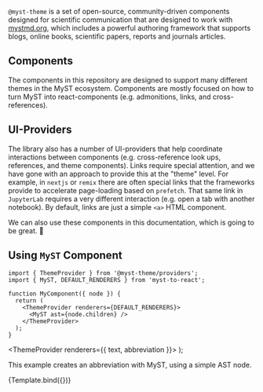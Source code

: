 
<Meta title="Components/Introduction" />

<div className="prose max-w-none">
  <FrontmatterBlock
    frontmatter={{
      subject: '@myst-theme',
      venue: { title: 'Executable Books' },
      title: 'Welcome to MyST Theme',
      github: 'https://github.com/jupyter-book/myst-theme',
    }}
  />
</div>

`@myst-theme` is a set of open-source, community-driven components designed for scientific communication that are designed to work with [mystmd.org](https://mystmd.org), which includes a powerful authoring framework that supports blogs, online books, scientific papers, reports and journals articles.

## Components

The components in this repository are designed to support many different themes in the MyST ecosystem. Components are mostly focused on how to turn MyST into react-components (e.g. admonitions, links, and cross-references).

## UI-Providers

The library also has a number of UI-providers that help coordinate interactions between components (e.g. cross-reference look ups, references, and theme components). Links require special attention, and we have gone with an approach to provide this at the "theme" level. For example, in `nextjs` or `remix` there are often special links that the frameworks provide to accelerate page-loading based on `prefetch`. That same link in `JupyterLab` requires a very different interaction (e.g. open a tab with another notebook). By default, links are just a simple `<a>` HTML component.

<Admonition title="Note" kind="note" dropdown>

We can also use these components in this documentation, which is going to be great. 🚀

</Admonition>

## Using `MyST` Component

```tsx
import { ThemeProvider } from '@myst-theme/providers';
import { MyST, DEFAULT_RENDERERS } from 'myst-to-react';

function MyComponent({ node }) {
  return (
    <ThemeProvider renderers={DEFAULT_RENDERERS}>
      <MyST ast={node.children} />
    </ThemeProvider>
  );
}
```


  <ThemeProvider renderers={{ text, abbreviation }}>
    <MyST ast={JSON.parse(args.ast)} />
  </ThemeProvider>
);

This example creates an abbreviation with MyST, using a simple AST node.

<Canvas withToolbar>
  <Story
    inline
    name="Simple MyST Demo from AST"
    args={{
      ast: `{ "type": "abbreviation", "title": "Markedly Structured Text", "children": [{ "type": "text", "value": "MyST" }] }`,
    }}
  >
    {Template.bind({})}
  </Story>
</Canvas>
